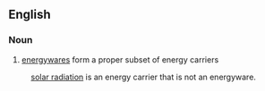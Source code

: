 == English ==
===Noun ===
{{en-noun}}
# [[energyware]]s form a proper subset of energy carriers
: [[solar radiation]] is an energy carrier that is not an energyware.